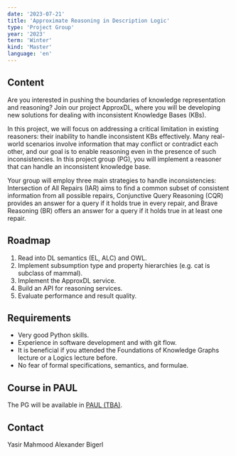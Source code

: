 ```yaml
---
date: '2023-07-21'
title: 'Approximate Reasoning in Description Logic'
type: 'Project Group'
year: '2023'
term: 'Winter'
kind: 'Master'
language: 'en'
---
```



## Content

Are you interested in pushing the boundaries of knowledge representation and reasoning? Join our project ApproxDL, where you will be developing new solutions for dealing with inconsistent Knowledge Bases (KBs).

In this project, we will focus on addressing a critical limitation in existing reasoners: their inability to handle inconsistent KBs effectively. Many real-world scenarios involve information that may conflict or contradict each other, and our goal is to enable reasoning even in the presence of such inconsistencies.
In this project group (PG), you will implement a reasoner that can handle an inconsistent knowledge base.

Your group will employ three main strategies to handle inconsistencies: Intersection of All Repairs (IAR) aims to find a common subset of consistent information from all possible repairs, Conjunctive Query Reasoning (CQR) provides an answer for a query if it holds true in every repair, and Brave Reasoning (BR) offers an answer for a query if it holds true in at least one repair.

## Roadmap
1. Read into DL semantics (EL, ALC) and OWL.
2. Implement subsumption type and property
hierarchies (e.g. cat is subclass of mammal).
3. Implement the ApproxDL service.
4. Build an API for reasoning services.
5. Evaluate performance and result quality.

## Requirements

- Very good Python skills.
- Experience in software development and with git flow.
- It is beneficial if you attended the Foundations of Knowledge Graphs lecture or a Logics lecture before.
- No fear of formal specifications, semantics, and formulae.


## Course in PAUL

The PG will be available in
[PAUL (TBA)](https://paul.uni-paderborn.de/).


## Contact

<Link to="/YasirMahmood">Yasir Mahmood</Link>

<Link to="/AlexanderBigerl">Alexander Bigerl</Link>
